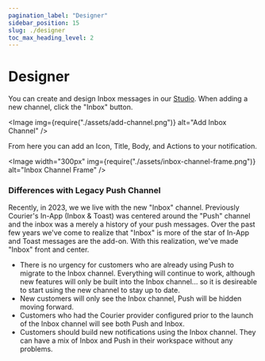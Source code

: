 ```yaml
---
pagination_label: "Designer"
sidebar_position: 15
slug: ./designer
toc_max_heading_level: 2
---
```


# Designer

You can create and design Inbox messages in our [Studio](https://app.courier.com).  When adding a new channel, click the "Inbox" button.

<Image img={require("./assets/add-channel.png")} alt="Add Inbox Channel" />

From here you can add an Icon, Title, Body, and Actions to your notification.

<Image width="300px" img={require("./assets/inbox-channel-frame.png")} alt="Inbox Channel Frame" />

### Differences with Legacy Push Channel

Recently, in 2023, we we live with the new "Inbox" channel.   Previously Courier's In-App (Inbox & Toast) was centered around the "Push" channel and the inbox was a merely a history of your push messages. Over the past few years we've come to realize that "Inbox" is more of the star of In-App and Toast messages are the add-on.  With this realization, we've made "Inbox" front and center. 

- There is no urgency for customers who are already using Push to migrate to the Inbox channel.  Everything will continue to work, although new features will only be built into the Inbox channel... so it is desireable to start using the new channel to stay up to date.
- New customers will only see the Inbox channel, Push will be hidden moving forward.
- Customers who had the Courier provider configured prior to the launch of the Inbox channel will see both Push and Inbox.
- Customers should build new notifications using the Inbox channel. They can have a mix of Inbox and Push in their workspace without any problems.
